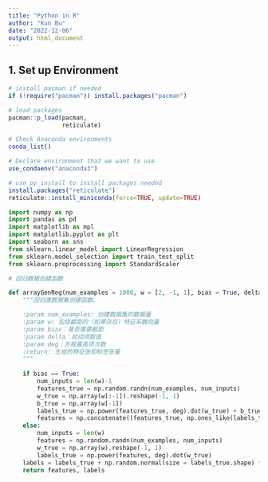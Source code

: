 ```yaml
---
title: "Python in R"
author: "Kun Bu"
date: "2022-12-06"
output: html_document
---
```

## 1. Set up Environment

```r
# install pacman if needed
if (!require("pacman")) install.packages("pacman")

# load packages
pacman::p_load(pacman, 
               reticulate)
```

```r
# Check Anaconda environments
conda_list()
```

```r
# Declare environment that we want to use
use_condaenv("anaconda3")
```

```r
# use py_install to install packages needed
install.packages("reticulate")
reticulate::install_miniconda(force=TRUE, update=TRUE)
```

```python
import numpy as np
import pandas as pd
import matplotlib as mpl
import matplotlib.pyplot as plt
import seaborn as sns 
from sklearn.linear_model import LinearRegression
from sklearn.model_selection import train_test_split
from sklearn.preprocessing import StandardScaler
```


```python
# 回归数据创建函数

def arrayGenReg(num_examples = 1000, w = [2, -1, 1], bias = True, delta = 0.01, deg = 1):
    """回归类数据集创建函数。

    :param num_examples: 创建数据集的数据量
    :param w: 包括截距的（如果存在）特征系数向量
    :param bias：是否需要截距
    :param delta：扰动项取值
    :param deg：方程最高项次数
    :return: 生成的特征张和标签张量
    """
    
    if bias == True:
        num_inputs = len(w)-1                                                           # 数据集特征个数
        features_true = np.random.randn(num_examples, num_inputs)                       # 原始特征
        w_true = np.array(w[:-1]).reshape(-1, 1)                                        # 自变量系数
        b_true = np.array(w[-1])                                                        # 截距
        labels_true = np.power(features_true, deg).dot(w_true) + b_true                 # 严格满足人造规律的标签
        features = np.concatenate((features_true, np.ones_like(labels_true)), axis=1)    # 加上全为1的一列之后的特征
    else: 
        num_inputs = len(w)
        features = np.random.randn(num_examples, num_inputs) 
        w_true = np.array(w).reshape(-1, 1)         
        labels_true = np.power(features, deg).dot(w_true)
    labels = labels_true + np.random.normal(size = labels_true.shape) * delta
    return features, labels
```

```Python


```

